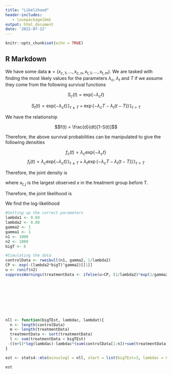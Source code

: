 ```yaml
---
title: "Likelihood"
header-includes:
   - \usepackage{bm}
output: html_document
date: '2022-07-22'
---
```


```r
knitr::opts_chunk$set(echo = TRUE)
```

## R Markdown

We have some data $\textbf{x}= (x_{c,1},\ldots,x_{c,n}, x_{t,1}, \ldots, x_{t, m})$. We are tasked with finding the most likely values for the parameters $\lambda_c$, $\lambda_t$ and $T$ if we assume they come from the following survival functions

$$S_c(t) = \text{exp}\{-\lambda_ct\}$$

$$S_t(t) = \text{exp}\{-\lambda_ct\}\mathbb{1}_{t\leq T}+\exp\{-\lambda_cT-\lambda_t(t-T)\}\mathbb{1}_{t>T}$$

We have the relationship

$$f(t) = \frac{d}{dt}[1-S(t)]$$

Therefore, the above survival probabilities can be manipulated to give the following densities

$$f_c(t) = \lambda_c\text{exp}\{-\lambda_ct\}$$
$$f_t(t) = \lambda_c\text{exp}\{-\lambda_ct\}\mathbb{1}_{t\leq T}+\lambda_t\exp\{-\lambda_cT-\lambda_t(t-T)\}\mathbb{1}_{t>T}$$

Therefore, the joint density is


\begin{align}
p(\textbf{x}|\lambda_c, \lambda_t,T) &= p(x_{c,1},\ldots,x_{c,n}|\lambda_c) \times p(x_{t,1},\ldots,x_{t,m}|\lambda_c,\lambda_t, T) \\
&= p(x_{c,1},\ldots,x_{c,n}|\lambda_c) \times p(x_{t,1},\ldots,x_{t,j}|\lambda_c) \times p(x_{t,j+1},\ldots,x_{t,m}|\lambda_c,\lambda_t, T),
\end{align}

where $x_{t,j}$ is the largest observed $x$ in the treatment group before T.

Therefore, the joint likelihood is 

\begin{align}
\mathcal{L}(\lambda_c,\lambda_t, T|x_{c,1},\ldots,x_{c,n}, x_{t,1}, \ldots, x_{t, m}) &= \prod^n_{i=1} \lambda_c\text{exp}\{-\lambda_cx_{c,i}\} \times \prod^l_{k=1} \lambda_c\text{exp}\{-\lambda_cx_{t,k}\} \times \prod^m_{p=l+1} \lambda_t\text{exp}\{-\lambda_t(x_{t,p}-T)-\lambda_cT\} \\
&= \lambda_c^n\text{exp}(-\lambda_c \sum^n_{i=1}x_{c,i}) \times \lambda_c^l\text{exp}(-\lambda_c \sum^l_{k=1}x_{t,k}) \times \lambda_t^{m-l-1}\text{exp}\{(m-l-1)(\lambda_t T-\lambda_c T)-\lambda_t \sum^m_{p=l+1}x_{t,p}\}
\end{align}

We find the log-likelihood

\begin{align}
\text{log} \mathcal{L}(\lambda_c,\lambda_t, T|x_{c,1},\ldots,x_{c,n}, x_{t,1}, \ldots, x_{t, m}) &= n \text{log}\lambda_c-\lambda_c\sum^n_{i=1}x_{c,i}+l\text{log}\lambda_c-\lambda_c\sum^l_{k=1}x_{t,k}+(m-l-1)\text{log}\lambda_t+(m-l-1)(\lambda_t T-\lambda_c T)-\lambda_t\sum^m_{p=l+1}x_{t,p} \\
&= (n+l)\text{log}\lambda_c - \lambda_c\big(\sum^n_{i=1}x_{c,i}+\sum^l_{k=1}x_{t,k}\big) +(m-l-1)(\text{log}\lambda_t+\lambda_t T - \lambda_c T)+\lambda_t \sum^m_{p=l+1}x_{t,p}
\end{align}

```r
#Setting up the correct parameters
lambda1 <- 0.04
lambda2 <- 0.08
gamma2 <- 1
gamma1 <- 1
n1 <- 1000
n2 <- 1000
bigT <- 6

#Simulating the data
controlData <- rweibull(n1, gamma2, 1/lambda2)
CP <- exp(-(lambda2*bigT)^gamma2)[[1]]
u <- runif(n2)
suppressWarnings(treatmentData <- ifelse(u>CP, (1/lambda2)*exp(1/gamma2*log(-log(u))), exp((1/gamma1)*log(1/(lambda1^gamma1)*(-log(u)-(lambda2*bigT)^gamma2+lambda1^gamma1*bigT*gamma1)))))
        








nll <- function(bigTEst, lambdac, lambdat){
  n <- length(controlData)
  m <- length(treatmentData)
  treatmentData <- sort(treatmentData)
  l <- sum(treatmentData < bigTEst)
 -((n+l)*log(lambdac)-lambdac*(sum(controlData[1:n])+sum(treatmentData[1:l]))+(m-l-1)*(log(lambdat)+lambdat*bigTEst-lambdac*bigTEst)+lambdat*sum(treatmentData[(l+1):m]))
}

est <- stats4::mle(minuslogl = nll, start = list(bigTEst=3, lambdac = 0.06, lambdat = 0.03))

est
```






